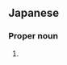 ==Japanese==
{{ja-kanjitab|わか|やま|yomi=k}}

===Proper noun===
{{ja-pos|わかやま|proper}}

# {{surname|lang=ja|sort=わかやま}}